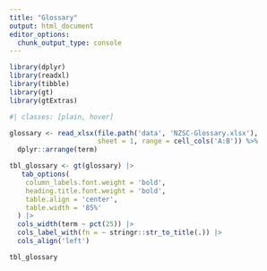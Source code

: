 ```yaml
---
title: "Glossary"
output: html_document
editor_options: 
  chunk_output_type: console
---
```


```r
library(dplyr)
library(readxl)
library(tibble)
library(gt)
library(gtExtras)
```

```r
#| classes: [plain, hover]

glossary <- read_xlsx(file.path('data', 'NZSC-Glossary.xlsx'), 
                      sheet = 1, range = cell_cols('A:B')) %>% 
  dplyr::arrange(term)

tbl_glossary <- gt(glossary) |>
   tab_options(
    column_labels.font.weight = 'bold', 
    heading.title.font.weight = 'bold',
    table.align = 'center',
    table.width = '85%'
  ) |>
  cols_width(term ~ pct(25)) |>
  cols_label_with(fn = ~ stringr::str_to_title(.)) |>
  cols_align('left')

tbl_glossary

```
